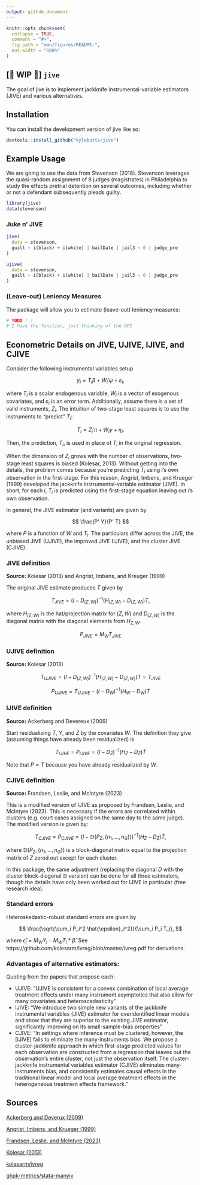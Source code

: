 ```yaml
---
output: github_document
---
```


<!-- README.md is generated from README.Rmd. Please edit that file -->

```r
knitr::opts_chunk$set(
  collapse = TRUE,
  comment = "#>",
  fig.path = "man/figures/README-",
  out.width = "100%"
)
```

## [🚧 WIP 🚧] `jive`

<!-- badges: start -->
<!-- badges: end -->

The goal of jive is to implement jackknife instrumental-variable estimators (JIVE) and various alternatives. 

## Installation

You can install the development version of jive like so:

``` r
devtools::install_github("kylebutts/jive") 
```

## Example Usage

We are going to use the data from Stevenson (2018). Stevenson leverages the quasi-random assignment of 8 judges (magistrates) in Philadelphia to study the effects pretrial detention on several outcomes, including whether or not a defendant subsequently pleads guilty. 
```r
library(jive)
data(stevenson)
```

### Juke n' JIVE

```r
jive(
  data = stevenson,
  guilt ~ i(black) + i(white) | bailDate | jail3 ~ 0 | judge_pre
)
```

```r
ujive(
  data = stevenson, 
  guilt ~ i(black) + i(white) | bailDate | jail3 ~ 0 | judge_pre
)
```


### (Leave-out) Leniency Measures 

The package will allow you to estimate (leave-out) leniency measures: 

```r
# TODO :-) 
# I have the function, just thinking of the API
```

## Econometric Details on JIVE, UJIVE, IJIVE, and CJIVE

Consider the following instrumental variables setup

$$
  y_i = T_i \beta + W_i' \psi + \varepsilon_i,
$$

where $T_i$ is a scalar endogenous variable, $W_i$ is a vector of exogenous covariates, and $\varepsilon_i$ is an error term. Additionally, assume there is a set of valid instruments, $Z_i$. The intuition of two-stage least squares is to use the instruments to "predict" $T_i$:

$$
  T_i = Z_i' \pi + W_i \gamma + \eta_i.
$$ 

Then, the prediction, $T_i$, is used in place of $T_i$ in the original regression. 

When the dimension of $Z_i$ grows with the number of observations, two-stage least squares is biased (Kolesar, 2013). Without getting into the details, the problem comes because you're predicting $T_i$ using $i$'s own observation in the first-stage. For this reason, Angrist, Imbens, and Krueger (1999) developed the jackknife instrumental-variable estimator (JIVE). In short, for each $i$, $T_i$ is predicted using the first-stage equation leaving out $i$'s own observation. 

In general, the JIVE estimator (and variants) are given by

$$
  \frac{P' Y}{P' T}
$$

where $P$ is a function of $W$ and $T_i$. The particulars differ across the JIVE, the unbiased JIVE (UJIVE), the improved JIVE (IJIVE), and the cluster JIVE (CJIVE). 

### JIVE definition
**Source:** Kolesar (2013) and Angrist, Imbens, and Kreuger (1999)

The original JIVE estimate produces $T$ given by

$$
  T_{JIVE} = (I - D_{(Z,W)})^{-1} (H_{(Z,W)} - D_{(Z,W)}) T,
$$

where $H_{(Z,W)}$ is the hat/projection matrix for $(Z,W)$ and $D_{(Z,W)}$ is the diagonal matrix with the diagonal elements from $H_{Z, W}$.

$$
  P_{JIVE} = M_W T_{JIVE}
$$

### UJIVE definition 
**Source:** Kolesar (2013) 

$$
  T_{UJIVE} = (I - D_{(Z,W)})^{-1} (H_{(Z,W)} - D_{(Z,W)}) T = T_{JIVE}
$$

$$
  P_{UJIVE} = T_{UJIVE} - (I - D_{W})^{-1} (H_{W} - D_{W}) T
$$

### IJIVE definition
**Source:** Ackerberg and Devereux (2009)

Start residualizing $T$, $Y$, and $Z$ by the covariates $W$. The definition they give (assuming things have already been residualized) is

$$
  T_{IJIVE} = P_{IJIVE} = (I - D_{\tilde{Z}})^{-1} (H_{\tilde{Z}} - D_{\tilde{Z}}) \tilde{T}
$$

Note that $P = T$ because you have already residualized by $W$. 


### CJIVE definition
**Source:** Frandsen, Leslie, and McIntyre (2023)

This is a modified version of IJIVE as proposed by Frandsen, Leslie, and McIntyre (2023). This is necessary if the errors are correlated within clusters (e.g. court cases assigned on the same day to the same judge). The modified version is given by:

$$
  T_{CJIVE} = P_{CJIVE} = (I - \mathbb{D}(P_Z, \{ n_1, \dots, n_G \}))^{-1} (H_{\tilde{Z}} - D_{\tilde{Z}}) \tilde{T},
$$

where $\mathbb{D}(P_Z, \{ n_1, \dots, n_G \})$ is a block-diagonal matrix equal to the projection matrix of $Z$ zerod out except for each cluster.

In this package, the same adjustment (replacing the diagonal $D$ with the cluster block-diagonal $\mathbb{D}$ version) can be done for all three estimators, though the details have only been worked out for IJIVE in particular (free research idea).

### Standard errors 

Heteroskedastic-robust standard errors are given by 

$$ 
  \frac{\sqrt{\sum_i P_i^2 \hat{\epsilon}_i^2}}{\sum_i P_i T_i},
$$

where $\hat{\epsilon}_i = M_W Y_i - M_W T_i * \hat{\beta}$. See https://github.com/kolesarm/ivreg/blob/master/ivreg.pdf for derivations.

### Advantages of alternative estimators:

Quoting from the papers that propose each: 

- UJIVE: "UJIVE is consistent for a convex combination of local average treatment effects under many instrument asymptotics that also allow for many covariates and heteroscedasticity"
- IJIVE: "We introduce two simple new variants of the jackknife instrumental variables (JIVE) estimator for overidentified linear models and show that they are superior to the existing JIVE estimator, significantly improving on its small-sample-bias properties"
- CJIVE: "In settings where inference must be clustered, however, the [IJIVE] fails to eliminate the many-instruments bias. We propose a cluster-jackknife approach in which first-stage predicted values for each observation are constructed from a regression that leaves out the observation's entire cluster, not just the observation itself. The cluster-jackknife instrumental variables estimator (CJIVE) eliminates many-instruments bias, and consistently estimates causal effects in the traditional linear model and local average treatment effects in the heterogeneous treatment effects framework."

## Sources

[Ackerberg and Deverux (2009)](literature/Ackerberg_Deverux_2009.pdf)

[Angrist, Imbens, and Krueger (1999)](literature/Angrist_Imbens_Krueger_1999.pdf)

[Frandsen, Leslie, and McIntyre (2023)](literature/Frandsen_Leslie_McIntyre_2023.pdf)

[Kolesar (2013)](literature/Kolesar_2013.pdf)

[kolesarm/ivreg](https://github.com/kolesarm/ivreg)

[ghpk-metrics/stata-manyiv](https://github.com/gphk-metrics/stata-manyiv)
